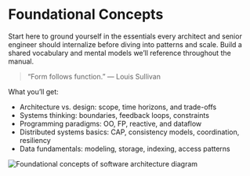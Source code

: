 
# Foundational Concepts

Start here to ground yourself in the essentials every architect and senior engineer should internalize before diving into patterns and scale. Build a shared vocabulary and mental models we’ll reference throughout the manual.

> “Form follows function.” — Louis Sullivan

What you’ll get:

- Architecture vs. design: scope, time horizons, and trade-offs
- Systems thinking: boundaries, feedback loops, constraints
- Programming paradigms: OO, FP, reactive, and dataflow
- Distributed systems basics: CAP, consistency models, coordination, resiliency
- Data fundamentals: modeling, storage, indexing, access patterns

<img
  src="/img/foundation/software-architecture-foundation.svg"
  alt="Foundational concepts of software architecture diagram"
  loading="lazy"
/>

<DocCardList items={useCurrentSidebarCategory().items} />
